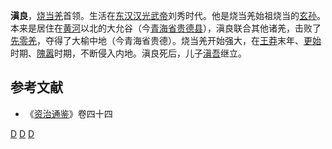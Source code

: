 '''滇良'''，[[烧当羌|烧当羌]]首领。生活在[[东汉|东汉]][[汉光武帝|汉光武帝]]刘秀时代。他是烧当羌始祖烧当的[[玄孙|玄孙]]。本来是居住在[[黄河|黄河]]以北的大允谷（今[[青海省|青海省]][[贵德县|贵德县]]），滇良联合其他诸羌，击败了[[先零羌|先零羌]]，夺得了大榆中地（今青海省贵德）。烧当羌开始强大，在[[王莽|王莽]]末年、[[更始_(漢朝)|更始]]时期、[[隗嚣|隗嚣]]时期，不断侵入内地。滇良死后，儿子[[滇吾|滇吾]]继立。

{{start box}}
{{s-before|[[烧当羌|烧当]]}}
{{s-title|[[烧当羌|烧当羌]]首领|1世纪初}}
{{s-after|[[滇吾|滇吾]]}}
{{end box}}

==参考文献==
*《[[资治通鉴|资治通鉴]]》卷四十四

[[Category:1世纪逝世|D]]
[[Category:东汉军事人物|D]]
[[Category:汉朝羌人|D]]